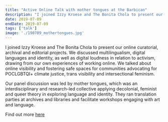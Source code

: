 ```yaml
---
title: "Active Online Talk with mother tongues at the Barbican"
description: "I joined Izzy Kroese and The Bonita Chola to present our online curatorial, archival and editorial projects. We discussed multilingualism, digital languages and identity, as well as digital loudness in relation to activism, drawing from our own experiences of working online. We talked about online visibility and fostering safe spaces for communities advocating for POCLGBTQI+ climate justice, trans visibility and intersectional feminism. Our panel discussion was led by mother tongues, which was an interdisciplinary and research-led collective applying decolonial, feminist and queer theory in exploring language and identity."
date: 2019-07-09
endDate: 2019-07-09
tags: ['talk']
image: './190709_mothertongues.jpg'
---
```


I joined Izzy Kroese and The Bonita Chola to present our online curatorial, archival and editorial projects. We discussed multilingualism, digital languages and identity, as well as digital loudness in relation to activism, drawing from our own experiences of working online. We talked about online visibility and fostering safe spaces for communities advocating for POCLGBTQI+ climate justice, trans visibility and intersectional feminism. 

Our panel discussion was led by mother tongues, which was an interdisciplinary and research-led collective applying decolonial, feminist and queer theory in exploring language and identity. They ran translation parties at archives and libraries and facilitate workshops engaging with art and language. 

Find out more [here](https://www.barbican.org.uk/whats-on/2019/event/mother-tongues-active-online)

